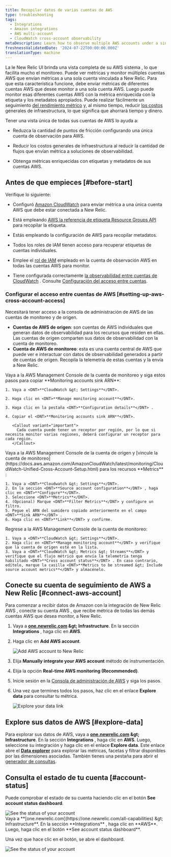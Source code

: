 ```yaml
---
title: Recopilar datos de varias cuentas de AWS
type: troubleshooting
tags:
  - Integrations
  - Amazon integrations
  - AWS multi-account
  - CloudWatch cross-account observability
metaDescription: Learn how to observe multiple AWS accounts under a single account on the New Relic user interface.
freshnessValidatedDate: '2024-07-22T00:00:00.000Z'
translationType: machine
---
```


La le New Relic UI brinda una vista completa de su AWS sistema , lo que facilita mucho el monitoreo. Puede ver métricas y monitor múltiples cuentas AWS que envían métricas a una sola cuenta vinculada a New Relic. Para que esta característica funcione, debe enviar métricas de diferentes cuentas AWS que desee monitor a una sola cuenta AWS. Luego puede monitor esas diferentes cuentas AWS con la métrica enriquecida con la etiqueta y los metadatos apropiados. Puede realizar fácilmente un seguimiento [del rendimiento métrico](/docs/data-apis/understand-data/new-relic-data-types/) y, al mismo tiempo, reducir [los costos](/docs/accounts/accounts-billing/new-relic-one-pricing-billing/data-ingest-billing/) generales de infraestructura, lo que significa que ahorrará tiempo y dinero.

Tener una vista única de todas sus cuentas de AWS lo ayuda a:

* Reduzca la cantidad de puntos de fricción configurando una única cuenta de observación para AWS.

* Reducir los costos generales de infraestructura al reducir la cantidad de flujos que envían métrica a soluciones de observabilidad.

* Obtenga métricas enriquecidas con etiquetas y metadatos de sus cuentas AWS.

## Antes de que empieces [#before-start]

Verifique lo siguiente:

* Configuró [Amazon CloudWatch](https://aws.amazon.com/cloudwatch/) para enviar métrica a una única cuenta AWS que debe estar conectada a New Relic.

* Está empleando [AWS la referencia de etiqueta Resource Groups API ](https://docs.aws.amazon.com/resourcegroupstagging/latest/APIReference/overview.html)para recopilar la etiqueta.

* Estás empleando la configuración de AWS para recopilar metadatos.

* Todos los roles de IAM tienen acceso para recuperar etiquetas de cuentas individuales.

* Emplee el [rol de IAM](https://docs.aws.amazon.com/IAM/latest/UserGuide/id_roles.html) empleado en la cuenta de observación AWS en todas las cuentas AWS para monitor.

* Tiene configurada correctamente [la observabilidad entre cuentas de CloudWatch](https://docs.aws.amazon.com/AmazonCloudWatch/latest/monitoring/CloudWatch-Unified-Cross-Account.html) . Consulte [Configuración del acceso entre cuentas](#setting-up-aws-cross-account-access).

### Configurar el acceso entre cuentas de AWS [#setting-up-aws-cross-account-access]

Necesitará tener acceso a la consola de administración de AWS de las cuentas de monitoreo y de origen.

* **Cuentas de AWS de origen**: son cuentas de AWS individuales que generan datos de observabilidad para los recursos que residen en ellas. Las cuentas de origen comparten sus datos de observabilidad con la cuenta de monitoreo.
* **Cuenta de AWS de monitoreo**: esta es una cuenta central de AWS que puede ver e interactuar con datos de observabilidad generados a partir de cuentas de origen. Recopila la telemetría de estas cuentas y la envía a New Relic.

<Steps>
  <Step>
    Vaya a la AWS Management Console de la cuenta de monitoreo y siga estos pasos para copiar <DNT>**Monitoring accounts sink ARN**</DNT>:

    1. Vaya a <DNT>**CloudWatch &gt; Settings**</DNT>.

    2. Haga clic en <DNT>**Manage monitoring account**</DNT>.

    3. Haga clic en la pestaña <DNT>**Configuration details**</DNT> .

    4. Copiar el <DNT>**Monitoring accounts sink ARN**</DNT>.

       <Callout variant="important">
         Cada cuenta puede tener un receptor por región, por lo que si necesita monitor varias regiones, deberá configurar un receptor para cada región.
       </Callout>
  </Step>

  <Step>
    Vaya a la AWS Management Console de la cuenta de origen y [vincule la cuenta de monitoreo](https://docs.aws.amazon.com/AmazonCloudWatch/latest/monitoring/CloudWatch-Unified-Cross-Account-Setup.html) para los recursos <DNT>**Metrics**</DNT> :

    1. Vaya a <DNT>**Cloudwatch &gt; Settings**</DNT>.
    2. En la sección <DNT>**Source account configuration**</DNT> , haga clic en <DNT>**Configure**</DNT>.
    3. Seleccione <DNT>**Metrics**</DNT>.
    4. (Opcional) Marque <DNT>**Filter Metrics**</DNT> y configure un filtro.
    5. Pegue el ARN del sumidero copiado anteriormente en el campo <DNT>**Sink ARN**</DNT> .
    6. Haga clic en <DNT>**Link**</DNT> y confirme.
  </Step>

  <Step>
    Regrese a la AWS Management Console de la cuenta de monitoreo:

    1. Vaya a <DNT>**CloudWatch &gt; Settings**</DNT>.
    2. Haga clic en <DNT>**Manage monitoring account**</DNT> y verifique que la cuenta de origen esté en la lista.
    3. Vaya a <DNT>**CloudWatch &gt; Metrics &gt; Streams**</DNT> y verifique que el flujo métrico que envía la telemetría tenga habilitado <DNT>**Cross account status**</DNT> . En caso contrario, edítelo, marque la casilla <DNT>**Metrics to be streamed &gt; Include source account metrics**</DNT> y almacénelo.
  </Step>
</Steps>

## Conecte su cuenta de seguimiento de AWS a New Relic [#connect-aws-account]

Para comenzar a recibir datos de Amazon con la integración de New Relic AWS , conecte su cuenta AWS , que recibe métrica de todas las demás cuentas AWS que desea monitor, a New Relic.

1. Vaya a <DNT>**[one.newrelic.com](https://one.newrelic.com/all-capabilities) &amp;gt; Infrastructure**</DNT>. En la sección <DNT>**Integrations**</DNT> , haga clic en <DNT>**AWS**</DNT>.

2. Haga clic en <DNT>**Add AWS account**</DNT>.

   <img title="Add AWS account to New Relic" alt="Add AWS account to New Relic" src="/images/infrastructure_screenshot-crop_aws-add-account.webp" />

3. Elija <DNT>**Manually integrate your AWS account**</DNT> método de instrumentación.

4. Elija la opción <DNT>**Real-time AWS monitoring (Recommended)**</DNT>.

5. Inicie sesión en la [Consola de administración de AWS](https://aws.amazon.com/console/) y siga los pasos.

6. Una vez que termines todos los pasos, haz clic en el enlace <DNT>**Explore data**</DNT> para consultar tu métrica.

   <img title="Explore your data link" alt="Explore your data link" src="/images/infrastructure_screenshot-crop_aws-explore-data-link.webp" />

## Explore sus datos de AWS [#explore-data]

Para explorar sus datos de AWS, vaya a <DNT>**[one.newrelic.com](https://one.newrelic.com/all-capabilities) &amp;gt; Infrastructure**</DNT>. En la sección <DNT>**Integrations**</DNT> , haga clic en <DNT>**AWS**</DNT>. Luego, seleccione su integración y haga clic en el enlace <DNT>**Explore data**</DNT>. Este enlace abre el <DNT>[**Data explorer**](/docs/query-your-data/explore-query-data/browse-data/introduction-data-explorer/)</DNT> para explorar las métricas, facetas y filtrar disponibles por las dimensiones asociadas. También tienes una pestaña para abrir el [generador de consultas](/docs/telemetry-data-platform/get-data/apis/query-metric-data-type/).

## Consulta el estado de tu cuenta [#account-status]

Puede comprobar el estado de su cuenta haciendo clic en el botón <DNT>**See account status dashboard**</DNT>.

<img title="See the status of your account" alt="See the status of your account" src="/images/infrastructure_screenshot-crop_aws-see-account-status-dashboard.webp" />

<figcaption>
  Vaya a <DNT>**[one.newrelic.com](https://one.newrelic.com/all-capabilities) &amp;gt; Infrastructure**</DNT>. En la sección <DNT>**Integrations**</DNT> , haga clic en <DNT>**AWS**</DNT>. Luego, haga clic en el botón <DNT>**See account status dashboard**</DNT>.
</figcaption>

Una vez que hace clic en el botón, se abre el dashboard.

<img title="See the status of your account" alt="See the status of your account" src="/images/infrastructure_screenshot-crop_aws-account-status-dashboard.webp" />